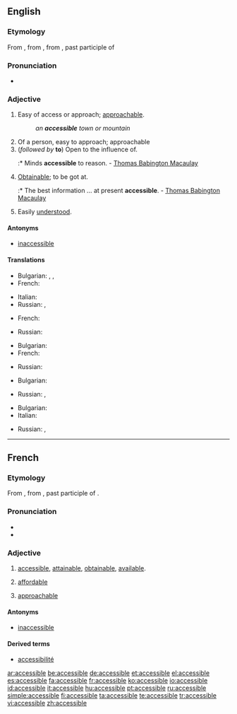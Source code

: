 ==English==

===Etymology===
From {{etyl|fr|en}}, from {{LL.}} {{term|accessibilis||lang=la}}, from {{term|accessus||lang=la}}, past participle of {{term|accedo|accēdō|lang=la|approach}}

===Pronunciation===
* {{IPA|/əkˈsɛsəbˑl/}}

===Adjective===
{{en-adj}}

# Easy of access or approach; [[approachable]].
#: ''an '''accessible''' town or mountain''
# Of a person, easy to approach; approachable
# (''followed by'' '''to''') Open to the influence of.
#:* Minds '''accessible''' to reason. - [[w:Thomas Babington Macaulay|Thomas Babington Macaulay]]
# [[obtainable|Obtainable]]; to be got at.
#:* The best information ... at present '''accessible'''. - [[w:Thomas Babington Macaulay|Thomas Babington Macaulay]]
# Easily [[understand|understood]].

====Antonyms====
* [[inaccessible]]

====Translations====
{{trans-top|easy of access or approach}}
* Bulgarian: {{t|bg|достъпен|sc=Cyrl}},  {{t|bg|достижим|sc=Cyrl}},  {{t|bg|достъпен|sc=Cyrl}}
* French: {{t+|fr|accessible}}
{{trans-mid}}
* Italian: {{t+|it|accessibile}}
* Russian: {{t+|ru|доступный|tr=dostúpnyj|sc=Cyrl}}, {{t|ru|достижимый|tr=dostižímyj|sc=Cyrl}}
{{trans-bottom}}

{{trans-top|of a person, approachable}}
* French: {{t+|fr|accessible}}
{{trans-mid}}
* Russian: {{t+|ru|доступный|tr=dostúpnyj|sc=Cyrl}}
{{trans-bottom}}

{{trans-top|obtainable}}
* Bulgarian: {{t|bg|постижим|sc=Cyrl}}
* French: {{t+|fr|accessible}}
{{trans-mid}}
* Russian: {{t+|ru|доступный|tr=dostúpnyj|sc=Cyrl}}
{{trans-bottom}}

{{trans-top|open to the influence of}}
* Bulgarian: {{t|bg|податлив|sc=Cyrl}}
{{trans-mid}}
* Russian: {{t|ru|поддающийся|tr=podajúš'ijs'a|sc=Cyrl}}, {{t|ru|податливый|tr=podátlivyj|sc=Cyrl}}
{{trans-bottom}}

{{trans-top|easily understood}}
* Bulgarian: {{t|bg|понятен|sc=Cyrl}}
* Italian: {{t+|it|accessibile}}
{{trans-mid}}
* Russian: {{t+|ru|доступный|tr=dostúpnyj|sc=Cyrl}}, {{t|ru|понятный|tr=pon'átnyj|sc=Cyrl}}
{{trans-bottom}}

{{checktrans-top}}
{{checktrans-mid}}
{{checktrans-bottom}}

----

==French==

===Etymology===
From {{LL.|fr}} {{term|accessibilis||accessible|lang=la}}, from {{term|accessus||lang=la}}, past participle of {{term|accedo|accēdō|lang=la|approach}}.

===Pronunciation===
* {{audio|Fr-accessible.ogg|Audio (France, Paris)}}
* {{homophones|accessibles}}

===Adjective===
{{fr-adj-mf}}

# {{context|of a place, information, etc.}} [[accessible#English|accessible]], [[attainable]], [[obtainable]], [[available]].
# {{context|of a price}} [[affordable]]
# {{context|of a person}} [[approachable]]

====Antonyms====
* [[inaccessible#French|inaccessible]]

====Derived terms====
* [[accessibilité]]

[[ar:accessible]]
[[be:accessible]]
[[de:accessible]]
[[et:accessible]]
[[el:accessible]]
[[es:accessible]]
[[fa:accessible]]
[[fr:accessible]]
[[ko:accessible]]
[[io:accessible]]
[[id:accessible]]
[[it:accessible]]
[[hu:accessible]]
[[pt:accessible]]
[[ru:accessible]]
[[simple:accessible]]
[[fi:accessible]]
[[ta:accessible]]
[[te:accessible]]
[[tr:accessible]]
[[vi:accessible]]
[[zh:accessible]]